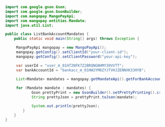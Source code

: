   
```java Java 
import com.google.gson.Gson;
import com.google.gson.GsonBuilder;
import com.mangopay.MangoPayApi;
import com.mangopay.entities.Mandate;
import java.util.List;

public class ListBankAccountMandates {
    public static void main(String[] args) throws Exception {

     MangoPayApi mangopay = new MangoPayApi();
     mangopay.getConfig().setClientId("your-client-id");
     mangopay.getConfig().setClientPassword("your-api-key");

     var userId = "user_m_01HT2NFK7Z2BRQNGNHMY30VVTT";
     var bankAccountId = "bankacc_m_01HW2YM8ZYJTVHJZENNXK33HYB";
        
     List<Mandate> mandates = mangopay.getMandateApi().getForBankAccount(userId, bankAccountId, null, null, null);

     for (Mandate mandate : mandates) {
            Gson prettyPrint = new GsonBuilder().setPrettyPrinting().create();
            String prettyJson = prettyPrint.toJson(mandate);

            System.out.println(prettyJson);
        }
    }
}
```